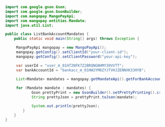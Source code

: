   
```java Java 
import com.google.gson.Gson;
import com.google.gson.GsonBuilder;
import com.mangopay.MangoPayApi;
import com.mangopay.entities.Mandate;
import java.util.List;

public class ListBankAccountMandates {
    public static void main(String[] args) throws Exception {

     MangoPayApi mangopay = new MangoPayApi();
     mangopay.getConfig().setClientId("your-client-id");
     mangopay.getConfig().setClientPassword("your-api-key");

     var userId = "user_m_01HT2NFK7Z2BRQNGNHMY30VVTT";
     var bankAccountId = "bankacc_m_01HW2YM8ZYJTVHJZENNXK33HYB";
        
     List<Mandate> mandates = mangopay.getMandateApi().getForBankAccount(userId, bankAccountId, null, null, null);

     for (Mandate mandate : mandates) {
            Gson prettyPrint = new GsonBuilder().setPrettyPrinting().create();
            String prettyJson = prettyPrint.toJson(mandate);

            System.out.println(prettyJson);
        }
    }
}
```